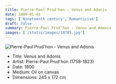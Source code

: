 ```yaml
---
title: Pierre-Paul Prud'hon - Venus and Adonis
date: 1800-01-01
tags: ['Nineteenth century','Romanticism']
draft: false
summary: Pierre-Paul Prud'hon - Venus and Adonis
images: ['/static/images/10785.jpg']
---
```


![Pierre-Paul Prud'hon - Venus and Adonis](/static/images/10785.jpg)

* Title: Venus and Adonis
* Artist: Pierre-Paul Prud'hon (1758-1823)
* Date: 1800
* Medium: Oil on canvas
* Dimensions: 245 x 172 cm



